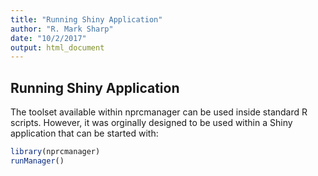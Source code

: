 ```yaml
---
title: "Running Shiny Application"
author: "R. Mark Sharp"
date: "10/2/2017"
output: html_document
---
```


## Running Shiny Application

The toolset available within nprcmanager can be used inside standard R scripts.
However, it was orginally designed to be used within a Shiny application 
that can be started with:

```r
library(nprcmanager)
runManager()
```
